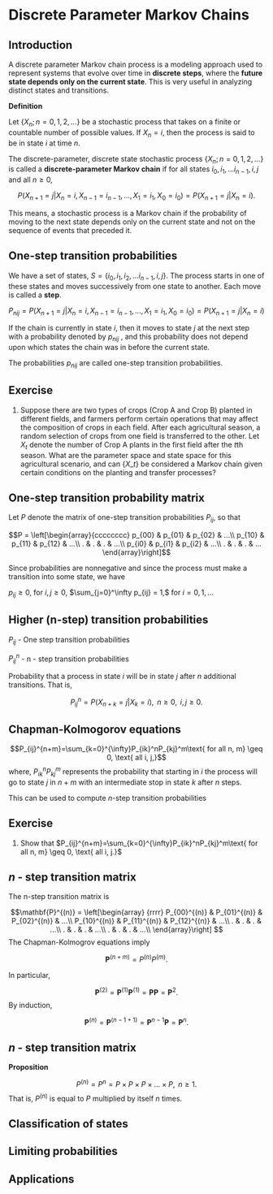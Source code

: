 # Discrete Parameter Markov Chains

## Introduction

A discrete parameter Markov chain process is a modeling approach used to represent systems that evolve over time in **discrete steps**, where the **future state depends only on the current state**. This is very useful in analyzing distinct states and transitions.

**Definition**

Let $\{X_n; n = 0, 1, 2, ...\}$ be a stochastic process that takes on a finite or countable number of possible values. If $X_n=i,$ then the process is said to be in state $i$ at time $n$.

The discrete-parameter, discrete state stochastic process $\{X_n; n=0, 1, 2,...\}$ is called a **discrete-parameter Markov chain** if for all states $i_0, i_1,...i_{n-1}, i, j$ and all $n \geq 0$,



$$P(X_{n+1}=j|X_n=i, X_{n-1}=i_{n-1}, ..., X_1=i_1, X_0=i_0) = P(X_{n+1}=j|X_n=i).$$


<!--This means, for a Markov
chain, the conditional distribution of any **future state** $X_{n+1}$, given the **past states**
$X_0, X_1,...X_{n-1}$ and the **present state** $X_n$, is independent of the past states and depends only on the present state.-->

This means, a stochastic process is a Markov chain if the probability of moving to the next state depends only on the current state and not on the sequence of events that preceded it.

## One-step transition probabilities


We have a set of states, $S = \{i_0, i_1, i_2,...i_{n-1}, i, j\}$. The process starts in one of these states and moves successively from one state to another. Each move is called a **step**.


$P_{nij} = P(X_{n+1}=j|X_n=i, X_{n-1}=i_{n-1}, ..., X_1=i_1, X_0=i_0) = P(X_{n+1}=j|X_n=i)$


If the chain is currently in state $i$, then
it moves to state $j$ at the next step with a probability denoted by $p_{nij}$ , and this
probability does not depend upon which states the chain was in before the current state.

The probabilities $p_{nij}$ are called one-step transition probabilities.

## Exercise 

1. Suppose there are two types of crops (Crop A and Crop B) planted in different fields, and farmers perform certain operations that may affect the composition of crops in each field. After each agricultural season, a random selection of crops from one field is transferred to the other. Let $X_t$ denote the number of Crop A plants in the first field after the $t$th season. What are the parameter space and state space for this agricultural scenario, and can $\{X\_t\}$ be considered a Markov chain given certain conditions on the planting and transfer processes?

## One-step transition probability matrix

Let $P$ denote the matrix of one-step transition probabilities $P_{ij}$, so that

$$P = \left[\begin{array}{cccccccc}
p_{00} & p_{01} & p_{02} & ...\\
p_{10} & p_{11} & p_{12} & ...\\
. & . & . & ...\\
p_{i0} & p_{i1} & p_{i2} & ...\\
. & . & . & ...
\end{array}\right]$$

Since probabilities are nonnegative and since
the process must make a transition into some state, we have

$p_{ij} \geq 0,$ for $i, j \geq 0$, $\sum_{j=0}^\infty p_{ij} = 1,$ for $i = 0, 1, ...$

## Higher (n-step) transition probabilities 

$P_{ij}$ - One step transition probabilities

$P^n_{ij}$ - n - step transition probabilities

Probability that a process in state $i$ will be in state $j$ after $n$ additional transitions. That is,

$$P^n_{ij}=P(X_{n+k}=j|X_k=i), \text{ } n\geq 0, \text{ }i, j \geq 0.$$

## Chapman-Kolmogorov equations

$$P_{ij}^{n+m}=\sum_{k=0}^{\infty}P_{ik}^nP_{kj}^m\text{ for all n, m} \geq 0, \text{ all i, j,}$$
where, $P^n_{ik}P^m_{kj}$ represents the probability that starting in $i$ the process will go to state $j$ in $n+m$ with an intermediate stop in state $k$ after $n$ steps.

This can be used to compute $n$-step transition probabilities

## Exercise

1. Show that $P_{ij}^{n+m}=\sum_{k=0}^{\infty}P_{ik}^nP_{kj}^m\text{ for all n, m} \geq 0, \text{ all i, j.}$

## $n$ - step transition matrix


The n-step transition matrix is

$$\mathbf{P}^{(n)} = \left[\begin{array}
{rrrr}
P_{00}^{(n)} & P_{01}^{(n)} & P_{02}^{(n)} & ...\\
P_{10}^{(n)} & P_{11}^{(n)} & P_{12}^{(n)} & ...\\
. & .  & . & ...\\
. & .  & . & ...\\
. & .  & . & ...\\
\end{array}\right]
$$
The Chapman-Kolmogrov equations imply 

$$\mathbf{P}^{(n+m)}=P^{(n)}P^{(m)}.$$
  
In particular, 
  
  $$\mathbf{P}^{(2)}=\mathbf{P}^{(1)}\mathbf{P}^{(1)}=\mathbf{P}\mathbf{P}=\mathbf{P}^2.$$
  By induction, 

$$\mathbf{P}^{(n)}=\mathbf{P}^{(n-1+1)}=\mathbf{P}^{n-1}\mathbf{P}=\mathbf{P}^n.$$


## $n$ - step transition matrix
  
  **Proposition**
  
  $$P^{(n)} = P^n = P \times P \times P \times ... \times P, \text{ } n \geq 1.$$
    That is, $P^{(n)}$ is equal to $P$ multiplied by itself $n$ times.



## Classification of states

## Limiting probabilities

## Applications
